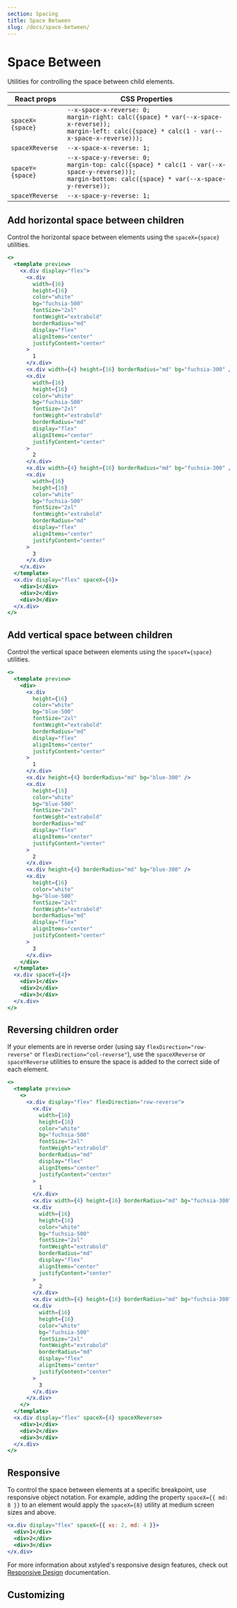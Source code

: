 ```yaml
---
section: Spacing
title: Space Between
slug: /docs/space-between/
---
```


# Space Between

Utilities for controlling the space between child elements.

| React props      | CSS Properties                                                                                                                                                   |
| ---------------- | ---------------------------------------------------------------------------------------------------------------------------------------------------------------- |
| `spaceX={space}` | `--x-space-x-reverse: 0;`<br />`margin-right: calc({space} * var(--x-space-x-reverse));`<br />`margin-left: calc({space} * calc(1 - var(--x-space-x-reverse)));` |
| `spaceXReverse`  | `--x-space-x-reverse: 1;`                                                                                                                                        |
| `spaceY={space}` | `--x-space-y-reverse: 0;`<br />`margin-top: calc({space} * calc(1 - var(--x-space-y-reverse)));`<br />`margin-bottom: calc({space} * var(--x-space-y-reverse));` |
| `spaceYReverse`  | `--x-space-y-reverse: 1;`                                                                                                                                        |

## Add horizontal space between children

Control the horizontal space between elements using the `spaceX={space}` utilities.

```jsx preview color=fuchsia
<>
  <template preview>
    <x.div display="flex">
      <x.div
        width={16}
        height={16}
        color="white"
        bg="fuchsia-500"
        fontSize="2xl"
        fontWeight="extrabold"
        borderRadius="md"
        display="flex"
        alignItems="center"
        justifyContent="center"
      >
        1
      </x.div>
      <x.div width={4} height={16} borderRadius="md" bg="fuchsia-300" />
      <x.div
        width={16}
        height={16}
        color="white"
        bg="fuchsia-500"
        fontSize="2xl"
        fontWeight="extrabold"
        borderRadius="md"
        display="flex"
        alignItems="center"
        justifyContent="center"
      >
        2
      </x.div>
      <x.div width={4} height={16} borderRadius="md" bg="fuchsia-300" />
      <x.div
        width={16}
        height={16}
        color="white"
        bg="fuchsia-500"
        fontSize="2xl"
        fontWeight="extrabold"
        borderRadius="md"
        display="flex"
        alignItems="center"
        justifyContent="center"
      >
        3
      </x.div>
    </x.div>
  </template>
  <x.div display="flex" spaceX={4}>
    <div>1</div>
    <div>2</div>
    <div>3</div>
  </x.div>
</>
```

## Add vertical space between children

Control the vertical space between elements using the `spaceY={space}` utilities.

```jsx preview color=blue
<>
  <template preview>
    <div>
      <x.div
        height={16}
        color="white"
        bg="blue-500"
        fontSize="2xl"
        fontWeight="extrabold"
        borderRadius="md"
        display="flex"
        alignItems="center"
        justifyContent="center"
      >
        1
      </x.div>
      <x.div height={4} borderRadius="md" bg="blue-300" />
      <x.div
        height={16}
        color="white"
        bg="blue-500"
        fontSize="2xl"
        fontWeight="extrabold"
        borderRadius="md"
        display="flex"
        alignItems="center"
        justifyContent="center"
      >
        2
      </x.div>
      <x.div height={4} borderRadius="md" bg="blue-300" />
      <x.div
        height={16}
        color="white"
        bg="blue-500"
        fontSize="2xl"
        fontWeight="extrabold"
        borderRadius="md"
        display="flex"
        alignItems="center"
        justifyContent="center"
      >
        3
      </x.div>
    </div>
  </template>
  <x.div spaceY={4}>
    <div>1</div>
    <div>2</div>
    <div>3</div>
  </x.div>
</>
```

## Reversing children order

If your elements are in reverse order (using say `flexDirection="row-reverse"` or `flexDirection="col-reverse"`), use the `spaceXReverse` or `spaceYReverse` utilities to ensure the space is added to the correct side of each element.

```jsx preview color=fuchsia
<>
  <template preview>
    <>
      <x.div display="flex" flexDirection="row-reverse">
        <x.div
          width={16}
          height={16}
          color="white"
          bg="fuchsia-500"
          fontSize="2xl"
          fontWeight="extrabold"
          borderRadius="md"
          display="flex"
          alignItems="center"
          justifyContent="center"
        >
          1
        </x.div>
        <x.div width={4} height={16} borderRadius="md" bg="fuchsia-300" />
        <x.div
          width={16}
          height={16}
          color="white"
          bg="fuchsia-500"
          fontSize="2xl"
          fontWeight="extrabold"
          borderRadius="md"
          display="flex"
          alignItems="center"
          justifyContent="center"
        >
          2
        </x.div>
        <x.div width={4} height={16} borderRadius="md" bg="fuchsia-300" />
        <x.div
          width={16}
          height={16}
          color="white"
          bg="fuchsia-500"
          fontSize="2xl"
          fontWeight="extrabold"
          borderRadius="md"
          display="flex"
          alignItems="center"
          justifyContent="center"
        >
          3
        </x.div>
      </x.div>
    </>
  </template>
  <x.div display="flex" spaceX={4} spaceXReverse>
    <div>1</div>
    <div>2</div>
    <div>3</div>
  </x.div>
</>
```

## Responsive

To control the space between elements at a specific breakpoint, use responsive object notation. For example, adding the property `spaceX={{ md: 8 }}` to an element would apply the `spaceX={8}` utility at medium screen sizes and above.

```jsx
<x.div display="flex" spaceX={{ xs: 2, md: 4 }}>
  <div>1</div>
  <div>2</div>
  <div>3</div>
</x.div>
```

For more information about xstyled's responsive design features, check out [Responsive Design](@TODO-link) documentation.

## Customizing


<CustomizeSpace />
